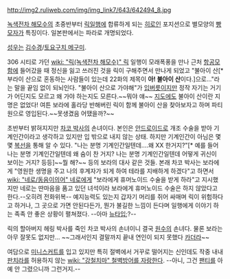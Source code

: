 http://img2.ruliweb.com/img/img_link7/643/642494_8.jpg

[[녹색전차 해모수]]의 초중반부터 [[릭]]일행에 합류하게 되는 [[히로인]] 포지션으로 별모양의 [[빵모자]]가 특징이다. 일본판에서는 파라로 개명되었다.

[[성우]]는 [[김수경]]/[[토요구치 메구미]]. 

306 시티로 가던 [[wiki: "릭(녹색전차 해모수)" 릭]] 일행이 모래폭풍을 만나 근처 [[항공모함]]에 들어갔을 때 정신을 잃고 쓰러진 것을 릭이 구해주면서 만나게 되었고 "불아이 산[* 부라이 산으로 혼동하는 사람들이 있는데 22화의 제목이 '''아! 불아이 산'''이다.]으로..."라는 말을 끝임 없이 되뇌인다. "불아이 산으로 가야해"가 [[입버릇]]이지만 정작 자기는 거기가 어딘지도 모르고 왜 가야 하는지도 모른다.~~뭐야 얘~~ [[지도]]에도 불아이 산이란 지명은 없었다! 여튼 보라에 홀라당 반해버린 릭이 함께 불아이 산을 찾아보자고 하며 파티원으로 영입된다.~~못생겼음 어땠을까?~~

초반부터 밝혀지지만 [[차코 박사]]의 손녀이다. 본인은 [[안드로이드]]로 개조 수술을 받아 기계인간이라고 생각하고 있지만 입 밖으로 내지 않는 상태. 하지만 기계인간이 아님은 몇몇 [[복선]]을 통해 알 수 있다. "나는 분명 기계인간일텐데....왜 XX 한거지?"[* 예를 들어 나는 분명 기계인간일텐데 왜 숨이 찬 거지? 나는 분명 기계인간일텐데 어떻게 귀신이 보이는 거지? 등등]~~뭘 해?~~ 등의 보라의 대사 같은 것들. 본래 차코 박사는 보라에게 "영원한 생명을 주고 나의 후계자가 되게 하여 테라를 지배하게 하겠다"고 하면서 [[wiki: "네로/동음이의어" 네로]]에게 "보라에게 휴머노이드 수술을 받게 하라"고 지시했지만 네로는 딴마음을 품고 있던 녀석이라 보라에게 휴머노이드 수술은 하지 않았다고 한다.--오히려 전화위복-- 예지능력도 있는지 갑자기 머리를 쥐어 싸매며 릭이 위험하다고 하거나, 그 곳으로 가면 안된다든가, 뭔가 불길한 느낌이 든다며 일행에게 이야기 하는 족족 안 좋은 상황이 펼쳐졌다. --아마 [[뉴타입]];?--

릭의 할아버지 헤링 박사를 죽인 차코 박사의 손녀이니 결국 [[원수]]의 손녀다. 물론 보라는 아무 잘못도 없지만... ~~그래서인지 결말까지 끝내 연인이 되지 못했다 [[카더라]]~~

여담으로 [[미니스커트]]를 입고 있지만 특히 절벽에서 거꾸로 떨어지는 신인데도  작중 내내 [[판치라]]를 허용하지 않는 [[wiki: "강철치마" 철벽방어를 자랑]]한다. --아니, 그건 [[팬티]]를 아예 안 그렸으니까 그런거지.--
